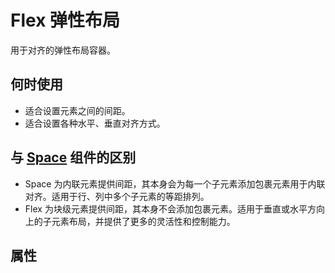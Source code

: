 

<Meta of={FlexStories} />

# Flex 弹性布局

用于对齐的弹性布局容器。

## 何时使用

- 适合设置元素之间的间距。
- 适合设置各种水平、垂直对齐方式。

## 与 [Space](/docs/layout-布局-space-间距--docs) 组件的区别

- Space 为内联元素提供间距，其本身会为每一个子元素添加包裹元素用于内联对齐。适用于行、列中多个子元素的等距排列。
- Flex 为块级元素提供间距，其本身不会添加包裹元素。适用于垂直或水平方向上的子元素布局，并提供了更多的灵活性和控制能力。

## 属性

<Controls />
